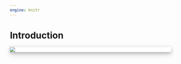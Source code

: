 ```yaml
---
engine: knitr
---
```


# Introduction {.unnumbered} 



::: polaroid
![](figures/pitcher-dominance.png)
:::





<style>

/* Three image containers (use 25% for four, and 50% for two, etc) */
.column {
  float: left;
  width: 50%;
  padding: 5px;
}

/* Clear floats after image containers */
.row::after {
  content: "";
  clear: both;
  display: table;
}

div.polaroid {
  width: 100%;
  background-color: white;
  box-shadow: 0 4px 8px 0 rgba(0, 0, 0, 0.2), 0 6px 20px 0 rgba(0, 0, 0, 0.19);
  margin-bottom: 25px;
}

div.container {
  text-align: center;
  padding: 10px 20px;
}

</style>
